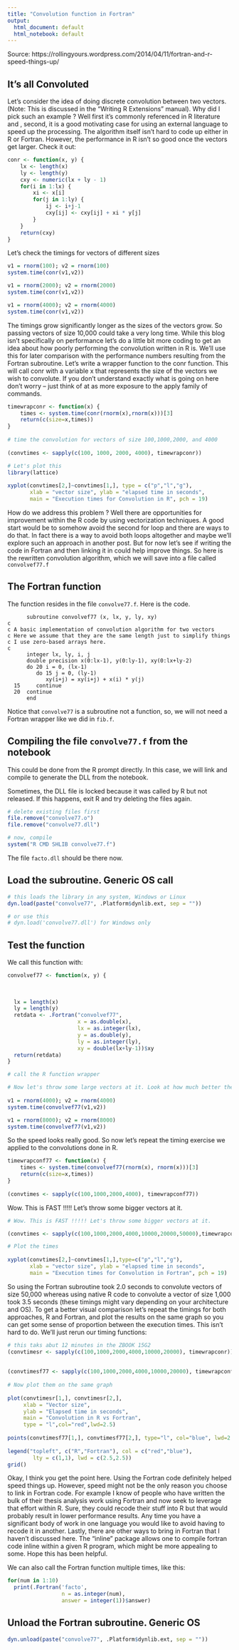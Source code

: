 ```yaml
---
title: "Convolution function in Fortran"
output:
  html_document: default
  html_notebook: default
---
```


Source: https://rollingyours.wordpress.com/2014/04/11/fortran-and-r-speed-things-up/

## It’s all Convoluted
Let’s consider the idea of doing discrete convolution between two vectors. (Note: This is discussed in the “Writing R Extensions” manual). Why did I pick such an example ? Well first it’s commonly referenced in R literature and , second, it is a good motivating case for using an external language to speed up the processing. The algorithm itself isn’t hard to code up either in R or Fortran. However, the performance in R isn’t so good once the vectors get larger. Check it out:

```r
conr <- function(x, y) {
    lx <- length(x)
    ly <- length(y)
    cxy <- numeric(lx + ly - 1)
    for(i in 1:lx) {
        xi <- x[i]
        for(j in 1:ly) {
            ij <- i+j-1
            cxy[ij] <- cxy[ij] + xi * y[j]
        }
    }
    return(cxy)
}
```

Let's check the timings for vectors of different sizes
```r
 
v1 = rnorm(100); v2 = rnorm(100)
system.time(conr(v1,v2))

v1 = rnorm(2000); v2 = rnorm(2000)
system.time(conr(v1,v2))

v1 = rnorm(4000); v2 = rnorm(4000)
system.time(conr(v1,v2))
```

The timings grow significantly longer as the sizes of the vectors grow. So passing vectors of size 10,000 could take a very long time. While this blog isn’t specifically on performance let’s do a little bit more coding to get an idea about how poorly performing the convolution written in R is. We’ll use this for later comparison with the performance numbers resulting from the Fortran subroutine. Let’s write a wrapper function to the conr function. This will call conr with a variable x that represents the size of the vectors we wish to convolute. If you don’t understand exactly what is going on here don’t worry – just think of at as more exposure to the apply family of commands.


```r
timewrapconr <- function(x) {
    times <- system.time(conr(rnorm(x),rnorm(x)))[3]
    return(c(size=x,times))
}
 
# time the convolution for vectors of size 100,1000,2000, and 4000
 
(convtimes <- sapply(c(100, 1000, 2000, 4000), timewrapconr))

# Let's plot this
library(lattice)
 
xyplot(convtimes[2,]~convtimes[1,], type = c("p","l","g"),
       xlab = "vector size", ylab = "elapsed time in seconds",
       main = "Execution times for Convolution in R", pch = 19)
```

How do we address this problem ? Well there are opportunities for improvement within the R code by using vectorization techniques. A good start would be to somehow avoid the second for loop and there are ways to do that. In fact there is a way to avoid both loops altogether and maybe we’ll explore such an approach in another post. But for now let’s see if writing the code in Fortran and then linking it in could help improve things. So here is the rewritten convolution algorithm, which we will save into a file called `convolvef77.f`


## The Fortran function 
The function resides in the file `convolve77.f`.
Here is the code.
```
      subroutine convolvef77 (x, lx, y, ly, xy)
c
c A basic implementation of convolution algorithm for two vectors
c Here we assume that they are the same length just to simplify things
c I use zero-based arrays here.
c
      integer lx, ly, i, j
      double precision x(0:lx-1), y(0:ly-1), xy(0:lx+ly-2)
      do 20 i = 0, (lx-1) 
         do 15 j = 0, (ly-1) 
            xy(i+j) = xy(i+j) + x(i) * y(j) 
  15     continue  
  20  continue 
      end
```   

Notice that `convolve77` is a subroutine not a function, so, we will not need a Fortran wrapper like we did in `fib.f`.

## Compiling the file `convolve77.f` from the notebook
This could be done from the R prompt directly. In this case, we will link and compile to generate the DLL from the notebook.

Sometimes, the DLL file is locked because it was called by R but not released. If this happens, exit R and try deleting the files again.
```r
# delete existing files first
file.remove("convolve77.o")
file.remove("convolve77.dll")

# now, compile
system("R CMD SHLIB convolve77.f")

```
The file `facto.dll` should be there now.

## Load the subroutine. Generic OS call
```r
# this loads the library in any system, Windows or Linux
dyn.load(paste("convolve77", .Platform$dynlib.ext, sep = ""))

# or use this
# dyn.load('convolve77.dll') for Windows only
```


## Test the function
We call this function with:
```r

convolvef77 <- function(x, y) {
  
  
  
  lx = length(x)
  ly = length(y)
  retdata <- .Fortran("convolvef77",
                      x = as.double(x),
                      lx = as.integer(lx), 
                      y = as.double(y), 
                      ly = as.integer(ly), 
                      xy = double(lx+ly-1))$xy
  return(retdata)
}

# call the R function wrapper

# Now let's throw some large vectors at it. Look at how much better the times are
 
v1 = rnorm(4000); v2 = rnorm(4000)
system.time(convolvef77(v1,v2))

v1 = rnorm(8000); v2 = rnorm(8000)
system.time(convolvef77(v1,v2))
```

So the speed looks really good. So now let’s repeat the timing exercise we applied to the convolutions done in R.

```r
timewrapconf77 <- function(x) {
    times <- system.time(convolvef77(rnorm(x), rnorm(x)))[3]
    return(c(size=x,times))
}
 
(convtimes <- sapply(c(100,1000,2000,4000), timewrapconf77))
```

Wow. This is FAST !!!!! Let's throw some bigger vectors at it.
```r
# Wow. This is FAST !!!!! Let's throw some bigger vectors at it.

(convtimes <- sapply(c(100,1000,2000,4000,10000,20000,50000),timewrapconf77))

# Plot the times
 
xyplot(convtimes[2,]~convtimes[1,],type=c("p","l","g"),
       xlab = "vector size", ylab = "elapsed time in seconds",
       main = "Execution times for Convolution in Fortran", pch = 19)
```

So using the Fortran subroutine took 2.0 seconds to convolute vectors of size 50,000 whereas using native R code to convolute a vector of size 1,000 took 3.5 seconds (these timings might vary depending on your architecture and OS). To get a better visual comparison let’s repeat the timings for both approaches, R and Fortran, and plot the results on the same graph so you can get some sense of proportion between the execution times. This isn’t hard to do. We’ll just rerun our timing functions:


```r
# this taks abut 12 minutes in the ZBOOK 15G2
(convtimesr <- sapply(c(100,1000,2000,4000,10000,20000), timewrapconr))
 
   
(convtimesf77 <- sapply(c(100,1000,2000,4000,10000,20000), timewrapconf77))
 
# Now plot them on the same graph
 
plot(convtimesr[1,], convtimesr[2,], 
     xlab = "Vector size",
     ylab = "Elapsed time in seconds", 
     main = "Convolution in R vs Fortran",
     type = "l",col="red",lwd=2.5)
 
points(convtimesf77[1,], convtimesf77[2,], type="l", col="blue", lwd=2.5)
 
legend("topleft", c("R","Fortran"), col = c("red","blue"),
        lty = c(1,1), lwd = c(2.5,2.5))
grid()
```


Okay, I think you get the point here. Using the Fortran code definitely helped speed things up. However, speed might not be the only reason you choose to link in Fortran code. For example I know of people who have written the bulk of their thesis analysis work using Fortran and now seek to leverage that effort within R. Sure, they could recode their stuff into R but that would probably result in lower performance results. Any time you have a significant body of work in one language you would like to avoid having to recode it in another. Lastly, there are other ways to bring in Fortran that I haven’t discussed here. The “inline” package allows one to compile fortran code inline within a given R program, which might be more appealing to some. Hope this has been helpful.




We can also call the Fortran function multiple times, like this:
```r
for(num in 1:10)
  print(.Fortran('facto', 
                 n = as.integer(num), 
                 answer = integer(1))$answer)
```


## Unload the Fortran subroutine. Generic OS
```r
dyn.unload(paste("convolve77", .Platform$dynlib.ext, sep = ""))
```



